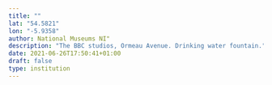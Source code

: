 ```yaml
---
title: ""
lat: "54.5821"
lon: "-5.9358"
author: National Museums NI"
description: "The BBC studios, Ormeau Avenue. Drinking water fountain."
date: 2021-06-26T17:50:41+01:00
draft: false
type: institution
---
```


